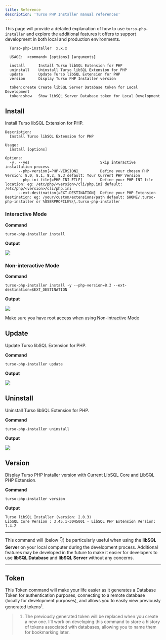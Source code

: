 ```yaml
---
title: Reference
description: 'Turso PHP Installer manual references'
---
```


This page will provide a detailed explanation of how to use `turso-php-installer` and explore the additional features it offers to support development in both local and production environments.

```shell $ turso-php-installer
  Turso-php-installer  x.x.x

  USAGE:  <command> [options] [arguments]

  install      Install Turso libSQL Extension for PHP
  uninstall    Uninstall Turso libSQL Extension for PHP
  update       Update Turso libSQL Extension for PHP
  version      Display Turso PHP Installer version

  token:create Create libSQL Server Database token for Local Development
  token:show   Show libSQL Server Database token for Local Development
```

## Install

Install Turso libSQL Extension for PHP.

```shell
Description:
  Install Turso libSQL Extension for PHP

Usage:
  install [options]

Options:
  -y, --yes                                Skip interactive installation process
      --php-version[=PHP-VERSION]          Define your chosen PHP Version: 8.0, 8.1, 8.2, 8.3 default: Your Current PHP Version
      --php-ini-file[=PHP-INI-FILE]        Define your PHP INI file location: eg: /etc/php/<version>/cli/php.ini default: /etc/php/<version>/cli/php.ini
      --ext-destination[=EXT-DESTINATION]  Define your PHP Extension Destination: eg: /your/custom/extensions/path default: $HOME/.turso-php-installer or %USERPROFILE%\\.turso-php-installer
```

### Interactive Mode

**Command**

```shell
turso-php-installer install
```

**Output**

<Frame>
    <img src="/images/interactive-mode-installation.gif" />
</Frame>

### Non-interactive Mode

**Command**

```shell
turso-php-installer install -y --php-version=8.3 --ext-destination=$EXT_DESTINATION
```

**Output**

<Frame>
    <img src="/images/non-interactive-mode-installation.gif" />
</Frame>

<Note>Make sure you have root access when using Non-intractive Mode</Note>

## Update

Update Turso libSQL Extension for PHP.

**Command**

```shell
turso-php-installer update
```

**Output**

<Frame>
    <img src="/images/extension-update.gif" />
</Frame>

## Uninstall

Uninstall Turso libSQL Extension for PHP.

**Command**

```shell
turso-php-installer uninstall
```

**Output**

<Frame>
    <img src="/images/extension-uninstall.gif" />
</Frame>

## Version

Display Turso PHP Installer version with Current LibSQL Core and LibSQL PHP Extension.

**Command**

```shell
turso-php-installer version
```

**Output**

```shell
Turso libSQL Installer (version: 2.0.3)
LibSQL Core Version : 3.45.1-3045001 - LibSQL PHP Extension Version: 1.4.2
```

---

This command will (below 👇) be particularly useful when using the **libSQL Server** on your local computer during the development process. Additional features may be developed in the future to make it easier for developers to use **libSQL Database** and **libSQL Server** without any concerns.

---

## Token

This Token command will make your life easier as it generates a Database Token for authentication purposes, connecting to a remote database (locally for development purposes), and allows you to easily view previously generated tokens<sup>1</sup>.

> 1. The previously generated token will be replaced when you create a new one. I'll work on developing this command to store a history of tokens associated with databases, allowing you to name them for bookmarking later.
